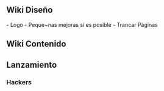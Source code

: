 



== Wiki Diseño ==

- Logo
- Peque~nas mejoras si es posible
- Trancar Pàginas

== Wiki Contenido ==


== Lanzamiento ==

=== Hackers ===